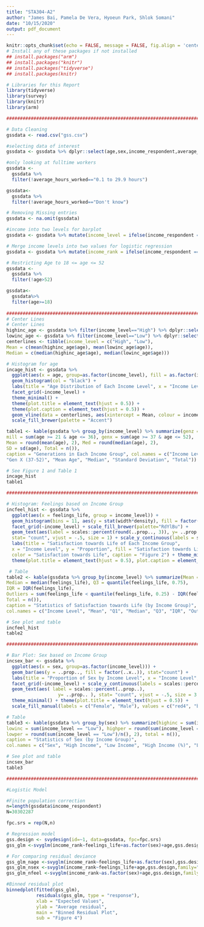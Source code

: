 ```yaml
---
title: "STA304-A2"
author: "James Bai, Pamela De Vera, Hyoeun Park, Shlok Somani"
date: "10/15/2020"
output: pdf_document
---
```


```r
knitr::opts_chunk$set(echo = FALSE, message = FALSE, fig.align = 'center')
# Install any of these packages if not installed
## install.packages("arm")
## install.packages("knitr")
## install.packages("tidyverse")
## install.packages(knitr)

# Libraries for this Report
library(tidyverse)
library(survey)
library(knitr)
library(arm)

#######################################################################################################

# Data Cleaning
gssdata <- read.csv("gss.csv")

#selecting data of interest
gssdata <- gssdata %>% dplyr::select(age,sex,income_respondent,average_hours_worked,feelings_life)

#only looking at fulltime workers
gssdata <-
  gssdata %>%
  filter(!average_hours_worked=="0.1 to 29.9 hours")

gssdata<-
  gssdata %>%
  filter(!average_hours_worked=="Don't know")

# Removing Missing entries
gssdata <- na.omit(gssdata)

#income into two levels for barplot
gssdata <- gssdata %>% mutate(income_level = ifelse(income_respondent == "Less than $25,000" | income_respondent == "$25,000 to $49,999", "Low", "High"))

# Merge income levels into two values for logistic regression
gssdata <- gssdata %>% mutate(income_rank = ifelse(income_respondent == "Less than $25,000" | income_respondent == "$25,000 to $49,999", 0, 1))

# Restricting Age to 18 <= age <= 52
gssdata <-
  gssdata %>%
  filter(!age>52)

gssdata<-
  gssdata%>%
  filter(age>=18)
  
######################################################################################################
# Center Lines
# Center Lines
highinc_age <- gssdata %>% filter(income_level=="High") %>% dplyr::select(age)
lowinc_age <- gssdata %>% filter(income_level=="Low") %>% dplyr::select(age)
centerlines <- tibble(income_level = c("High", "Low"), 
Mean = c(mean(highinc_age$age), mean(lowinc_age$age)), 
Median = c(median(highinc_age$age), median(lowinc_age$age)))

# Histogram for age
incage_hist <- gssdata %>% 
  ggplot(aes(x = age, group=as.factor(income_level), fill = as.factor(income_level))) + 
  geom_histogram(col = "black") +
  labs(title = "Age Distribution of Each Income Level", x = "Income Level", y = "Count", fill = "Income Level", caption = "Figure 1", color = "Mean Line") +
  facet_grid(~income_level) +
  theme_minimal() + 
  theme(plot.title = element_text(hjust = 0.5)) + 
  theme(plot.caption = element_text(hjust = 0.5)) + 
  geom_vline(data = centerlines, aes(xintercept = Mean, colour = income_level), linetype = "dashed", show.legend = TRUE) + 
  scale_fill_brewer(palette = "Accent")

table1 <- kable(gssdata %>% group_by(income_level) %>% summarize(genz = sum(age >= 18 & age <= 20), 
mill = sum(age >= 21 & age <= 36), genx = sum(age >= 37 & age <= 52), 
Mean = round(mean(age), 2), Med = round(median(age), 2), 
SD = sd(age), Total = n()), 
caption = "Generations in Each Income Group", col.names = c("Income Level", "Gen Z (18-20)", "Millennials (21-36)", 
"Gen X (37-52)", "Mean Age", "Median", "Standard Deviation", "Total"))

# See Figure 1 and Table 1
incage_hist
table1

######################################################################################################

# Histogram: Feelings based on Income Group
incfeel_hist <- gssdata %>% 
  ggplot(aes(x = feelings_life, group = income_level)) +
  geom_histogram(bins = 11, aes(y = stat(width*density), fill = factor(..x..))) +
  facet_grid(~income_level) + scale_fill_brewer(palette="RdYlBu") +
  geom_text(aes(label = scales::percent(round(..prop.., 3)), y= ..prop..), 
  stat= "count", vjust = -.5, size = 1) + scale_y_continuous(labels = scales::percent) +
  labs(title = "Satisfaction towards Life of Each Income Group", 
  x = "Income Level", y = "Proportion", fill = "Satisfaction towards Life", 
  color = "Satisfaction towards Life", caption = "Figure 2") + theme_minimal() + 
  theme(plot.title = element_text(hjust = 0.5), plot.caption = element_text(hjust = 0.5))

 # Table
table2 <- kable(gssdata %>% group_by(income_level) %>% summarize(Mean = round(mean(feelings_life), 4), Q1 = quantile(feelings_life, 0.25), 
Median = median(feelings_life), Q3 = quantile(feelings_life, 0.75), 
IQR = IQR(feelings_life), 
Outliers = sum(feelings_life < quantile(feelings_life, 0.25) - IQR(feelings_life)*1.5 | feelings_life > quantile(feelings_life, 0.75) + IQR(feelings_life)*1.5), standd = round(sd(feelings_life), 4), 
Total = n()), 
caption = "Statistics of Satisfaction towards Life (by Income Group)", 
col.names = c("Income Level", "Mean", "Q1", "Median", "Q3", "IQR", "Outliers", "Standard Deviation", "Total"))

# See plot and table
incfeel_hist
table2

######################################################################################################

# Bar Plot: Sex based on Income Group
incsex_bar <- gssdata %>% 
  ggplot(aes(x = sex, group=as.factor(income_level))) + 
  geom_bar(aes(y = ..prop.., fill = factor(..x..)), stat="count") +
  labs(title = "Proportion of Sex by Income Level", x = "Income Level", y = "Proportion", fill = "Sex", color = "Sex", caption = "Figure 3") +
  facet_grid(~income_level) + scale_y_continuous(labels = scales::percent) +
  geom_text(aes( label = scales::percent(..prop..),
                   y= ..prop.. ), stat= "count", vjust = -.5, size = 3.5) +
  theme_minimal() + theme(plot.title = element_text(hjust = 0.5)) + 
  scale_fill_manual(labels = c("Female", "Male"), values = c("red4", "blue4")) + theme(plot.caption = element_text(hjust = 0.5))

# Table
table3 <- kable(gssdata %>% group_by(sex) %>% summarize(highinc = sum(income_level == "High"), 
lowinc = sum(income_level == "Low"), highper = round(sum(income_level == "High")/n(), 2), 
lowper = round(sum(income_level == "Low")/n(), 2), total = n()), 
caption = "Statistics of Sex (by Income Group)", 
col.names = c("Sex", "High Income", "Low Income", "High Income (%)", "Low Income (%)", "Total"))

# See plot and table
incsex_bar
table3

######################################################################################################

#Logistic Model

#Finite population correction
n=length(gssdata$income_respondent)
N=30302287

fpc.srs = rep(N,n)

# Regression model
gss.design <- svydesign(id=~1, data=gssdata, fpc=fpc.srs)
gss_glm <-svyglm(income_rank~feelings_life+as.factor(sex)+age,gss.design,family="binomial")

# For comparing residual deviance
gss_glm_nage <-svyglm(income_rank~feelings_life+as.factor(sex),gss.design,family="binomial")
gss_glm_nsex <-svyglm(income_rank~feelings_life+age,gss.design,family="binomial")
gss_glm_nfeel <-svyglm(income_rank~as.factor(sex)+age,gss.design,family="binomial")

#Binned residual plot
binnedplot(fitted(gss_glm), 
           residuals(gss_glm, type = "response"), 
           xlab = "Expected Values", 
           ylab = "Average residual", 
           main = "Binned Residual Plot",
           sub = "Figure 4") 

```
